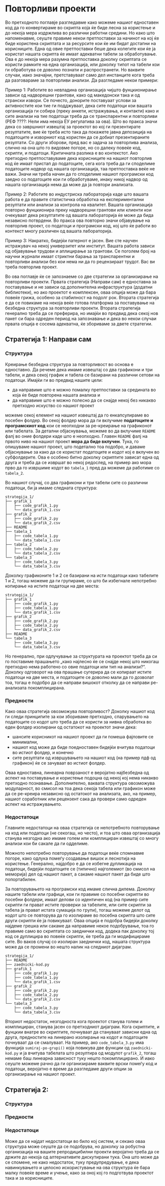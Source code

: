 # Повторливи проекти

Во претходното поглавје разгледавме како можеме нашиот едноставен код да го конвертираме во скрипта која ќе биде лесна за користење и до некоја мера издржлива во различни работни средини. Но како што напоменавме, сеуште правиме некои претпоставки за начинот на кој ќе биде користена скриптата и за ресурсите кои ќе им бидат достапни на корисниците. Една од овие претпоставки беше дека колегите кои ќе ја користат нашата скрипта ќе имаат адекватни табели за обработување. Ова е до некоја мера разумна претпоставка доколку скриптата се користи рамките на една организација, или доколку типот на табели кои ги обработува се доволно познати и распространети. Но ваквите случаи, иако значајни, претставуваат само дел инстанците кога треба да разговараме за повторливи анализи. Да разгледаме некои примери:

Пример 1: Работите во невладина организација чијшто фунцкионирање зависи од надворешни грантови, како од македонски така и од странски извори. Се почесто, донорите поставуаат услови за активностите кои тие ги подджуваат, дека сите податоци кои вашата организација ги собира (преку анкети, истражувања, и контакти) како и сите анализи на тие податоци треба да се транспарентни и повторливи (РЕФ ????: Нели има некоја ЕУ регулатива за ова). Што во пракса значи дека со завршниот извештај за проектот во кој ги презентирате резултатите, вие ќе треба исто така да покажете јавна депозиција на податоците и изворниот код користен да се добиат презентираните резултати. Со други зборови, пред вас е задача за повторлива анализа, слично на она што го видовме погоре, но со далеку повеќе код, скрипти, и податоци. Критичната разлика е во контекстот. Ако претходно претпоставуваме дека корисниците на нашиот повторлив код ќе имаат пристап до податоците, сега кога треба да ги споделиме податоците _надвор_ од нашата организација, таа претпоставка веќе не важи. Значи ни треба начин да го споделиме нашиот програмски код заедно со податоците кои ги обработуваме, инаку никој надвор од нашата организација нема да може да ја повтори анализата.

Пример 2: Работите во индустриска лабораторија каде што вашата работа е да правите статистичка обработка на експериментални резултати или анализи за контрола на квалитет. Вашата организација повторно фунцкионира преку надворешни грантови или клиенти кои очекуваат дека резултатите од вашата лабораторија ќе може да бида независно потврдени. Во пракса ова повторно значи објавување на повторлив проект, со податоци и програмски код, кој што ќе работи во контекст многу различен од вашата лабораторија.

Пример 3: Накратко, бидејќи патернот е јасен. Вие сте научен истражувач на некој универзитет или институт. Вашата работа зависи од објавување трудови и аплицирање за грантови. Се поголем број на научни журнали имаат стриктни барања за транспарентни и повторливи анализи без кои нема ни да го рецензираат трудот. Вас ви треба повторлив проект.

Во ова поглавје ќе се запознаеме со две стратегии за организирање на повторливи проекти. Првата стратегија (Направи сам) е едноставна за поставување и не зависи од дополнителна инфраструктура (додатни библиотеки), но ако проектот е комплексен, оваа опција може да бара повеќе грижа, особено за стабилност на подолг рок. Втората стратегија е да се повикаме на некоја веќе готова платформа за поставување на безбедна структура за повторливи проекти. Втората стратегија генерално треба да се преферира, но имајќи во предвид дека секој нов пакет си бара одреден период на запознавање и дека во некои случаи првата опција е сосема адекватна, ќе збориваме за двете стратегии. 

## Стратегија 1: Направи сам

### Структура

Креирање безбедна структура за повторливост во основа е едноставно. Да речеме дека имаме извештај со два графикони и три табели, и дека секој график и табела се базирани на различни сетови на податоци. Имајќи ги во предвид нашите цели:

- да направиме што е можно помалку претпоставки за средината во која ќе биде повторена нашата анализа и  
- да направиме што е можно полесно да се снајде некој без никакво претходно искуство со нашиот проект

можеме секој елемент на нашиот извештај да го енкапсулираме во посебен фолдер. Во секој фолдер мора да ги вклучиме **податоците и програмскиот код** кои се неопходни за ре-креирање на графиконот или табелата. За детални објаснувања, можеме во да вклучиме `README` фалј во оние фолдери каде што е неопходно. Главен `README` фалј на првото ниво на нашиот проект **мора да биде вклучен**. Тука, го опишуваме нашиот проект, што подетално тоа подобро, и даваме објаснување за како да се користат податоците и кодот кој е вклучен во субфолдерите. Ова е особено битно доколку скриптите зависат една од друга и треба да се извршат во некој редослед, на пример ако мора прво да го извршиме кодот во `tabela_1` пред да можеме да работиме со `tabela_2`.

Во нашиот случај, со два графикони и три табели сите со различни податоци, би ја имаме следната структура:

```
strategija_1/
├── grafik_1
│   ├── code_grafik_1.py
│   └── data_grafik_1.csv
├── grafik_2
│   ├── code_grafik_2.py
│   └── data_grafik_2.csv
├── README
├── tabela_1
│   ├── code_tabela_1.py
│   └── data_tabela_1.csv
├── tabela_2
│   ├── code_tabela_2.py
│   └── data_tabela_2.csv
└── tabela_3
    ├── code_tabela_3.py
    └── data_tabela_3.csv
```

Доколку графиконите 1 и 2 се базирани на исти податоци како табелите 1 и 2, тогаш можеме да ги групираме, со што би избегнале непотребно копирање на истите податоци на две места:

```
strategija_1/
├── grafik_1
│   ├── code_grafik_1.py
│   ├── code_tabela_1.py
│   └── data_grafik_1.csv
├── grafik_2
│   ├── code_grafik_2.py
│   ├── code_tabela_2.py
│   └── data_grafik_2.csv
├── README
└── tabela_3
    ├── code_tabela_3.py
    └── data_tabela_3.csv
```

Но генерално, при одлучување за структурата на проектот треба да си го поставиме прашањето „како најлесно ќе се снајде некој што никогаш претходно нема работено со овие податоци или тип на анализи?“. Доколку одговорот на ова прашање сугерира да се копираат истите податоци на две места, и податоците се доволно мали да го дозволат тоа, тогаш е подобро да се направи вишокот отколку да се направи ре-анализата покомплицирана.

### Предности

Како оваа стратегија овозможува повторливост? Доколку нашиот код ги следи принципите за кои збориваме претходно, спарувањето на податоците со кодот што треба да се користи за нивна обработка во еден фолдер изолирани од остатокот на проектот значи дека:

- шансите корисникот на нашиот проект да ги помеша фајловите се минимални,  
- нашиот код може да биде поедноставен бидејќи вчитува податоци во истиот фолдер, и конечно
- сите резултати од извршувањето на нашиот код (на пример пдф од графикон) ќе се зачуваат во истиот фолдер. 

Оваа едноставна, линеарна поврзаност е веројатно најбезбедна од аспект на поставување и користење подоцна од некој кој нема никакво претходно познавање. Дополнително, ваквата структура овозможува модуларност, во смисол на тоа дека секоја табела или графикон може да се ре-креира независно од остатокот на анализата, ако, на пример, нашиот соработник или рецензент сака да провери само одреден аспект на истражувањето.  

### Недостатоци

Главните недостатоци на оваа стратегија се непотребното повторување на код или податоци (не секогаш, но често), и тоа што оваа организација станува незгодна ако имаме голем или комплициран извештај со многу анализи кои би сакале да ги одделиме. 

Можното непотребно повторување да податоци веќе спомнавме погоре, како одлука помеѓу создавање вишок и леснотија на користење. Генерално, најдобро е да се избегне дупликација на податоци, бидејќи податоците се (типично) најголемиот (во смисол на меморија) дел од нашиот пакет, а сакаме нашиот пакет да биде што попортабилен.

За повторувањето на програмски код имаме слична дилема. Доколку нашите табели или графици, кои ги правиме со посебни скрипти во посебни фолдери, имаат делови со идентичен код (на пример сите скрипти ги прават истите проверки за табелите, или сите скрипти за табела ја прават истата сумација по групи), тогаш можеме делот од кодот што се повторува да го изолираме во посебна скрипта што сите други скрипти ќе ја повикуваат. Оваа опција е подобра бидејќи доколку најдеме грешка или сакаме да направиме некое подобрување, тоа го правиме само во скриптата со заеднички код, додека пак доколку тој код се дуплицира во повеќе скрипти, ќе треба да ги модифицираме сите. Во ваков случај со изолиран заеднички код, нашата структура може да се промени во нешто налик на следниот дијаграм.

```
strategija_1/
├── README
├── zaednicki-kod.py
├── grafik_1
│   ├── code_grafik_1.py
│   ├── code_tabela_1.py
│   └── data_grafik_1.csv
├── grafik_2
│   ├── code_grafik_2.py
│   ├── code_tabela_2.py
│   └── data_grafik_2.csv
└── tabela_3
    ├── code_tabela_3.py
    └── data_tabela_3.csv
```

Вториот недостаток, незгодноста кога проектот станува голем и комплициран, станува јасен со претходниот дијаграм. Кога скриптите, и фунцкии внатре во скриптите, почнуваат да стануваат зависни една од друга, предностите на линерано изолирање на кодот и податоците почнуваат да се смалуваат. На пример, ако `code_tabela_3.py` има функција `sumiraj-po-grupi()` која повикува две функции од `zaednicki-kod.py` и ја вчитува табелата што резултира од модулот `grafik_2`, тогаш немаме баш линеарна зависност туку нешто покомплицирано. И иако сеуште можеме рачно да ги организираме ваквите врски помеѓу код и податоци, веројатно е време да разгледаме други опции за организирање на нашиот проект.

## Стратегија 2: 

### Структура

### Предности


### Недостатоци

Може да се најдат недостатоци во било кој систем, и секако оваа структура може сеуште да се подобрува, но доколку за робустна организација на вашите репродицибилни проекти веројатно треба да се држите до некоја од алтернативите дискутирани тука. Она што може да се спомене, не како недостаток, туку предупредување, е дека навинкувањето и целосно искористување на ова структура ќе бара малку повеќе време и учење, како за оној кој го подготвува проектот така и за корисниците. 

